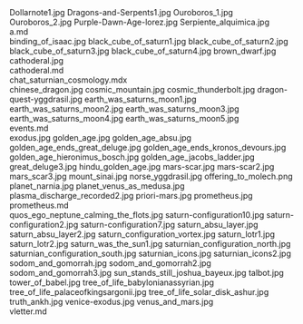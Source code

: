     
<PopImage className="float-right clear-right sm:m-1 sm:ml-4" src={JPG_Dollarnote1_jpg} alt="Dollarnote1.jpg">
	Dollarnote1.jpg
</PopImage>
<PopImage className="float-left clear-left sm:m-1 sm:mr-4" src={JPG_Dragons_and_Serpents1_jpg} alt="Dragons-and-Serpents1.jpg">
	Dragons-and-Serpents1.jpg
</PopImage>
<PopImage className="float-right clear-right sm:m-1 sm:ml-4" src={JPG_Ouroboros_1_jpg} alt="Ouroboros_1.jpg">
	Ouroboros_1.jpg
</PopImage>
<PopImage className="float-left clear-left sm:m-1 sm:mr-4" src={JPG_Ouroboros_2_jpg} alt="Ouroboros_2.jpg">
	Ouroboros_2.jpg
</PopImage>
<PopImage className="float-right clear-right sm:m-1 sm:ml-4" src={JPG_Purple_Dawn_Age_lorez_jpg} alt="Purple-Dawn-Age-lorez.jpg">
	Purple-Dawn-Age-lorez.jpg
</PopImage>
<PopImage className="float-left clear-left sm:m-1 sm:mr-4" src={JPG_Serpiente_alquimica_jpg} alt="Serpiente_alquimica.jpg">
	Serpiente_alquimica.jpg
</PopImage>
<div className="w-full md:max-w-[80rem] float-right italic">
	<MD_a_md />
	a.md
</div>
<PopImage className="float-right clear-right sm:m-1 sm:ml-4" src={JPG_binding_of_isaac_jpg} alt="binding_of_isaac.jpg">
	binding_of_isaac.jpg
</PopImage>
<PopImage className="float-left clear-left sm:m-1 sm:mr-4" src={JPG_black_cube_of_saturn1_jpg} alt="black_cube_of_saturn1.jpg">
	black_cube_of_saturn1.jpg
</PopImage>
<PopImage className="float-right clear-right sm:m-1 sm:ml-4" src={JPG_black_cube_of_saturn2_jpg} alt="black_cube_of_saturn2.jpg">
	black_cube_of_saturn2.jpg
</PopImage>
<PopImage className="float-left clear-left sm:m-1 sm:mr-4" src={JPG_black_cube_of_saturn3_jpg} alt="black_cube_of_saturn3.jpg">
	black_cube_of_saturn3.jpg
</PopImage>
<PopImage className="float-right clear-right sm:m-1 sm:ml-4" src={JPG_black_cube_of_saturn4_jpg} alt="black_cube_of_saturn4.jpg">
	black_cube_of_saturn4.jpg
</PopImage>
<PopImage className="float-left clear-left sm:m-1 sm:mr-4" src={JPG_brown_dwarf_jpg} alt="brown_dwarf.jpg">
	brown_dwarf.jpg
</PopImage>
<PopImage className="float-right clear-right sm:m-1 sm:ml-4" src={JPG_cathoderal_jpg} alt="cathoderal.jpg">
	cathoderal.jpg
</PopImage>
<div className="w-full md:max-w-[80rem] float-right italic">
	<MD_cathoderal_md />
	cathoderal.md
</div>
<div className="w-full md:max-w-[80rem] float-right italic">
	<MDX_chat_saturnian_cosmology_mdx />
	chat_saturnian_cosmology.mdx
</div>
<PopImage className="float-left clear-left sm:m-1 sm:mr-4" src={JPG_chinese_dragon_jpg} alt="chinese_dragon.jpg">
	chinese_dragon.jpg
</PopImage>
<PopImage className="float-right clear-right sm:m-1 sm:ml-4" src={JPG_cosmic_mountain_jpg} alt="cosmic_mountain.jpg">
	cosmic_mountain.jpg
</PopImage>
<PopImage className="float-left clear-left sm:m-1 sm:mr-4" src={JPG_cosmic_thunderbolt_jpg} alt="cosmic_thunderbolt.jpg">
	cosmic_thunderbolt.jpg
</PopImage>
<PopImage className="float-right clear-right sm:m-1 sm:ml-4" src={JPG_dragon_quest_yggdrasil_jpg} alt="dragon-quest-yggdrasil.jpg">
	dragon-quest-yggdrasil.jpg
</PopImage>
<PopImage className="float-left clear-left sm:m-1 sm:mr-4" src={JPG_earth_was_saturns_moon1_jpg} alt="earth_was_saturns_moon1.jpg">
	earth_was_saturns_moon1.jpg
</PopImage>
<PopImage className="float-right clear-right sm:m-1 sm:ml-4" src={JPG_earth_was_saturns_moon2_jpg} alt="earth_was_saturns_moon2.jpg">
	earth_was_saturns_moon2.jpg
</PopImage>
<PopImage className="float-left clear-left sm:m-1 sm:mr-4" src={JPG_earth_was_saturns_moon3_jpg} alt="earth_was_saturns_moon3.jpg">
	earth_was_saturns_moon3.jpg
</PopImage>
<PopImage className="float-right clear-right sm:m-1 sm:ml-4" src={JPG_earth_was_saturns_moon4_jpg} alt="earth_was_saturns_moon4.jpg">
	earth_was_saturns_moon4.jpg
</PopImage>
<PopImage className="float-left clear-left sm:m-1 sm:mr-4" src={JPG_earth_was_saturns_moon5_jpg} alt="earth_was_saturns_moon5.jpg">
	earth_was_saturns_moon5.jpg
</PopImage>
<div className="w-full md:max-w-[80rem] float-right italic">
	<MD_events_md />
	events.md
</div>
<PopImage className="float-right clear-right sm:m-1 sm:ml-4" src={JPG_exodus_jpg} alt="exodus.jpg">
	exodus.jpg
</PopImage>
<PopImage className="float-left clear-left sm:m-1 sm:mr-4" src={JPG_golden_age_jpg} alt="golden_age.jpg">
	golden_age.jpg
</PopImage>
<PopImage className="float-right clear-right sm:m-1 sm:ml-4" src={JPG_golden_age_absu_jpg} alt="golden_age_absu.jpg">
	golden_age_absu.jpg
</PopImage>
<PopImage className="float-left clear-left sm:m-1 sm:mr-4" src={JPG_golden_age_ends_great_deluge_jpg} alt="golden_age_ends_great_deluge.jpg">
	golden_age_ends_great_deluge.jpg
</PopImage>
<PopImage className="float-right clear-right sm:m-1 sm:ml-4" src={JPG_golden_age_ends_kronos_devours_jpg} alt="golden_age_ends_kronos_devours.jpg">
	golden_age_ends_kronos_devours.jpg
</PopImage>
<PopImage className="float-left clear-left sm:m-1 sm:mr-4" src={JPG_golden_age_hieronimus_bosch_jpg} alt="golden_age_hieronimus_bosch.jpg">
	golden_age_hieronimus_bosch.jpg
</PopImage>
<PopImage className="float-right clear-right sm:m-1 sm:ml-4" src={JPG_golden_age_jacobs_ladder_jpg} alt="golden_age_jacobs_ladder.jpg">
	golden_age_jacobs_ladder.jpg
</PopImage>
<PopImage className="float-left clear-left sm:m-1 sm:mr-4" src={JPG_great_deluge3_jpg} alt="great_deluge3.jpg">
	great_deluge3.jpg
</PopImage>
<PopImage className="float-right clear-right sm:m-1 sm:ml-4" src={JPG_hindu_golden_age_jpg} alt="hindu_golden_age.jpg">
	hindu_golden_age.jpg
</PopImage>
<PopImage className="float-left clear-left sm:m-1 sm:mr-4" src={JPG_mars_scar_jpg} alt="mars-scar.jpg">
	mars-scar.jpg
</PopImage>
<PopImage className="float-right clear-right sm:m-1 sm:ml-4" src={JPG_mars_scar2_jpg} alt="mars-scar2.jpg">
	mars-scar2.jpg
</PopImage>
<PopImage className="float-left clear-left sm:m-1 sm:mr-4" src={JPG_mars_scar3_jpg} alt="mars_scar3.jpg">
	mars_scar3.jpg
</PopImage>
<PopImage className="float-right clear-right sm:m-1 sm:ml-4" src={JPG_mount_sinai_jpg} alt="mount_sinai.jpg">
	mount_sinai.jpg
</PopImage>
<PopImage className="float-left clear-left sm:m-1 sm:mr-4" src={JPG_norse_yggdrasil_jpg} alt="norse_yggdrasil.jpg">
	norse_yggdrasil.jpg
</PopImage>
<PopImage className="float-right clear-right sm:m-1 sm:ml-4" src={PNG_offering_to_molech_png} alt="offering_to_molech.png">
	offering_to_molech.png
</PopImage>
<PopImage className="float-left clear-left sm:m-1 sm:mr-4" src={JPG_planet_narnia_jpg} alt="planet_narnia.jpg">
	planet_narnia.jpg
</PopImage>
<PopImage className="float-right clear-right sm:m-1 sm:ml-4" src={JPG_planet_venus_as_medusa_jpg} alt="planet_venus_as_medusa.jpg">
	planet_venus_as_medusa.jpg
</PopImage>
<PopImage className="float-left clear-left sm:m-1 sm:mr-4" src={JPG_plasma_discharge_recorded2_jpg} alt="plasma_discharge_recorded2.jpg">
	plasma_discharge_recorded2.jpg
</PopImage>
<PopImage className="float-right clear-right sm:m-1 sm:ml-4" src={JPG_priori_mars_jpg} alt="priori-mars.jpg">
	priori-mars.jpg
</PopImage>
<PopImage className="float-left clear-left sm:m-1 sm:mr-4" src={JPG_prometheus_jpg} alt="prometheus.jpg">
	prometheus.jpg
</PopImage>
<div className="w-full md:max-w-[80rem] float-right italic">
	<MD_prometheus_md />
	prometheus.md
</div>
<PopImage className="float-right clear-right sm:m-1 sm:ml-4" src={JPG_quos_ego_neptune_calming_the_flots_jpg} alt="quos_ego_neptune_calming_the_flots.jpg">
	quos_ego_neptune_calming_the_flots.jpg
</PopImage>
<PopImage className="float-left clear-left sm:m-1 sm:mr-4" src={JPG_saturn_configuration10_jpg} alt="saturn-configuration10.jpg">
	saturn-configuration10.jpg
</PopImage>
<PopImage className="float-right clear-right sm:m-1 sm:ml-4" src={JPG_saturn_configuration2_jpg} alt="saturn-configuration2.jpg">
	saturn-configuration2.jpg
</PopImage>
<PopImage className="float-left clear-left sm:m-1 sm:mr-4" src={JPG_saturn_configuration7_jpg} alt="saturn-configuration7.jpg">
	saturn-configuration7.jpg
</PopImage>
<PopImage className="float-right clear-right sm:m-1 sm:ml-4" src={JPG_saturn_absu_layer_jpg} alt="saturn_absu_layer.jpg">
	saturn_absu_layer.jpg
</PopImage>
<PopImage className="float-left clear-left sm:m-1 sm:mr-4" src={JPG_saturn_absu_layer2_jpg} alt="saturn_absu_layer2.jpg">
	saturn_absu_layer2.jpg
</PopImage>
<PopImage className="float-right clear-right sm:m-1 sm:ml-4" src={JPG_saturn_configuration_vortex_jpg} alt="saturn_configuration_vortex.jpg">
	saturn_configuration_vortex.jpg
</PopImage>
<PopImage className="float-left clear-left sm:m-1 sm:mr-4" src={JPG_saturn_lotr1_jpg} alt="saturn_lotr1.jpg">
	saturn_lotr1.jpg
</PopImage>
<PopImage className="float-right clear-right sm:m-1 sm:ml-4" src={JPG_saturn_lotr2_jpg} alt="saturn_lotr2.jpg">
	saturn_lotr2.jpg
</PopImage>
<PopImage className="float-left clear-left sm:m-1 sm:mr-4" src={JPG_saturn_was_the_sun1_jpg} alt="saturn_was_the_sun1.jpg">
	saturn_was_the_sun1.jpg
</PopImage>
<PopImage className="float-right clear-right sm:m-1 sm:ml-4" src={JPG_saturnian_configuration_north_jpg} alt="saturnian_configuration_north.jpg">
	saturnian_configuration_north.jpg
</PopImage>
<PopImage className="float-left clear-left sm:m-1 sm:mr-4" src={JPG_saturnian_configuration_south_jpg} alt="saturnian_configuration_south.jpg">
	saturnian_configuration_south.jpg
</PopImage>
<PopImage className="float-right clear-right sm:m-1 sm:ml-4" src={JPG_saturnian_icons_jpg} alt="saturnian_icons.jpg">
	saturnian_icons.jpg
</PopImage>
<PopImage className="float-left clear-left sm:m-1 sm:mr-4" src={JPG_saturnian_icons2_jpg} alt="saturnian_icons2.jpg">
	saturnian_icons2.jpg
</PopImage>
<PopImage className="float-right clear-right sm:m-1 sm:ml-4" src={JPG_sodom_and_gomorrah_jpg} alt="sodom_and_gomorrah.jpg">
	sodom_and_gomorrah.jpg
</PopImage>
<PopImage className="float-left clear-left sm:m-1 sm:mr-4" src={JPG_sodom_and_gomorrah2_jpg} alt="sodom_and_gomorrah2.jpg">
	sodom_and_gomorrah2.jpg
</PopImage>
<PopImage className="float-right clear-right sm:m-1 sm:ml-4" src={JPG_sodom_and_gomorrah3_jpg} alt="sodom_and_gomorrah3.jpg">
	sodom_and_gomorrah3.jpg
</PopImage>
<PopImage className="float-left clear-left sm:m-1 sm:mr-4" src={JPG_sun_stands_still_joshua_bayeux_jpg} alt="sun_stands_still_joshua_bayeux.jpg">
	sun_stands_still_joshua_bayeux.jpg
</PopImage>
<PopImage className="float-right clear-right sm:m-1 sm:ml-4" src={JPG_talbot_jpg} alt="talbot.jpg">
	talbot.jpg
</PopImage>
<PopImage className="float-left clear-left sm:m-1 sm:mr-4" src={JPG_tower_of_babel_jpg} alt="tower_of_babel.jpg">
	tower_of_babel.jpg
</PopImage>
<PopImage className="float-right clear-right sm:m-1 sm:ml-4" src={JPG_tree_of_life_babylonianassyrian_jpg} alt="tree_of_life_babylonianassyrian.jpg">
	tree_of_life_babylonianassyrian.jpg
</PopImage>
<PopImage className="float-left clear-left sm:m-1 sm:mr-4" src={JPG_tree_of_life_palaceofkingsargonii_jpg} alt="tree_of_life_palaceofkingsargonii.jpg">
	tree_of_life_palaceofkingsargonii.jpg
</PopImage>
<PopImage className="float-right clear-right sm:m-1 sm:ml-4" src={JPG_tree_of_life_solar_disk_ashur_jpg} alt="tree_of_life_solar_disk_ashur.jpg">
	tree_of_life_solar_disk_ashur.jpg
</PopImage>
<PopImage className="float-left clear-left sm:m-1 sm:mr-4" src={JPG_truth_ankh_jpg} alt="truth_ankh.jpg">
	truth_ankh.jpg
</PopImage>
<PopImage className="float-right clear-right sm:m-1 sm:ml-4" src={JPG_venice_exodus_jpg} alt="venice-exodus.jpg">
	venice-exodus.jpg
</PopImage>
<PopImage className="float-left clear-left sm:m-1 sm:mr-4" src={JPG_venus_and_mars_jpg} alt="venus_and_mars.jpg">
	venus_and_mars.jpg
</PopImage>
<div className="w-full md:max-w-[80rem] float-right italic">
	<MD_vletter_md />
	vletter.md
</div>
